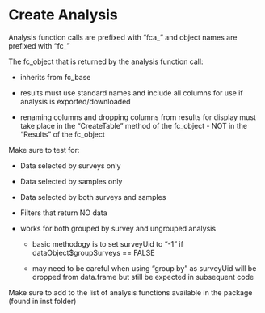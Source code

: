 # Create Analysis

Analysis function calls are prefixed with "fca\_" and object names are prefixed with "fc\_"

The fc_object that is returned by the analysis function call:

-   inherits from fc_base

-   results must use standard names and include all columns for use if analysis is exported/downloaded

-   renaming columns and dropping columns from results for display must take place in the "CreateTable" method of the fc_object - NOT in the "Results" of the fc_object

Make sure to test for:

-   Data selected by surveys only

-   Data selected by samples only

-   Data selected by both surveys and samples

-   Filters that return NO data

-   works for both grouped by survey and ungrouped analysis

    -   basic methodogy is to set surveyUid to "-1" if dataObject\$groupSurveys == FALSE

    -   may need to be careful when using "group by" as surveyUid will be dropped from data.frame but still be expected in subsequent code

Make sure to add to the list of analysis functions available in the package (found in inst folder)

